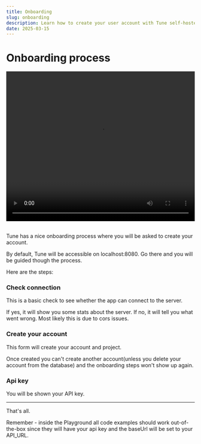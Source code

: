 ```yaml
---
title: Onboarding
slug: onboarding
description: Learn how to create your user account with Tune self-hosted
date: 2025-03-15
---
```



# Onboarding process

<video width="100%" height="400px" controls>
  <source src="/tune-open-source-onboarding.mp4" type="video/mp4" />
</video>

<br />
<br />

Tune has a nice onboarding process where you will be asked to create your account.

By default, Tune will be accessible on localhost:8080. Go there and you will be guided though the process.

Here are the steps:

### Check connection

This is a basic check to see whether the app can connect to the server.

If yes, it will show you some stats about the server.
If no, it will tell you what went wrong. Most likely this is due to cors issues.

### Create your account

This form will create your account and project.

Once created you can't create another account(unless you delete your account from the database) and the onboarding steps won't show up again.

### Api key

You will be shown your API key.

---

That's all.

Remember - inside the Playground all code examples should work out-of-the-box since they will have your api key and the baseUrl will be set to your API_URL.

